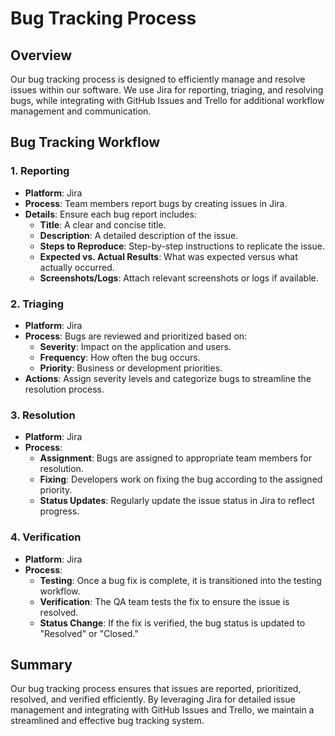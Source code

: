 # Bug Tracking Process

## Overview

Our bug tracking process is designed to efficiently manage and resolve issues within our software. We use Jira for reporting, triaging, and resolving bugs, while integrating with GitHub Issues and Trello for additional workflow management and communication.

## Bug Tracking Workflow

### 1. Reporting

- **Platform**: Jira
- **Process**: Team members report bugs by creating issues in Jira.
- **Details**: Ensure each bug report includes:
  - **Title**: A clear and concise title.
  - **Description**: A detailed description of the issue.
  - **Steps to Reproduce**: Step-by-step instructions to replicate the issue.
  - **Expected vs. Actual Results**: What was expected versus what actually occurred.
  - **Screenshots/Logs**: Attach relevant screenshots or logs if available.

### 2. Triaging

- **Platform**: Jira
- **Process**: Bugs are reviewed and prioritized based on:
  - **Severity**: Impact on the application and users.
  - **Frequency**: How often the bug occurs.
  - **Priority**: Business or development priorities.
- **Actions**: Assign severity levels and categorize bugs to streamline the resolution process.

### 3. Resolution

- **Platform**: Jira
- **Process**:
  - **Assignment**: Bugs are assigned to appropriate team members for resolution.
  - **Fixing**: Developers work on fixing the bug according to the assigned priority.
  - **Status Updates**: Regularly update the issue status in Jira to reflect progress.

### 4. Verification

- **Platform**: Jira
- **Process**:
  - **Testing**: Once a bug fix is complete, it is transitioned into the testing workflow.
  - **Verification**: The QA team tests the fix to ensure the issue is resolved.
  - **Status Change**: If the fix is verified, the bug status is updated to "Resolved" or "Closed."


## Summary

Our bug tracking process ensures that issues are reported, prioritized, resolved, and verified efficiently. By leveraging Jira for detailed issue management and integrating with GitHub Issues and Trello, we maintain a streamlined and effective bug tracking system.

